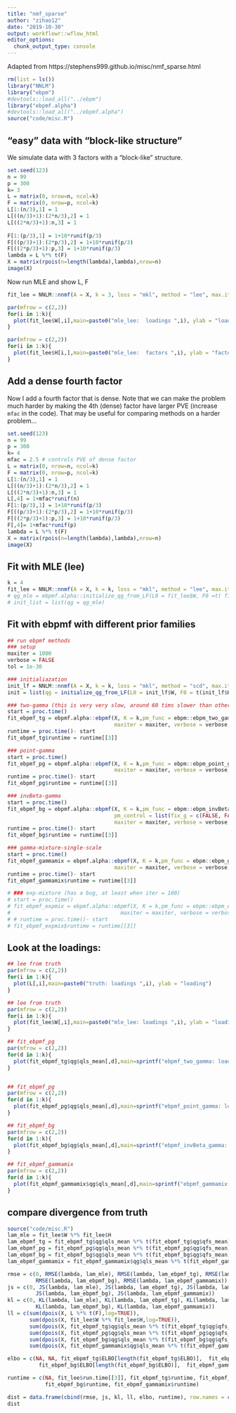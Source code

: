 ```yaml
---
title: "nmf_sparse"
author: "zihao12"
date: "2019-10-30"
output: workflowr::wflow_html
editor_options:
  chunk_output_type: console
---
```


Adapted from https://stephens999.github.io/misc/nmf_sparse.html



```r
rm(list = ls())
library("NNLM")
library("ebpm")
#devtools::load_all("../ebpm")
library("ebpmf.alpha")
#devtools::load_all("../ebpmf.alpha")
source("code/misc.R")
```



## "easy" data with "block-like structure" 
We simulate data with 3 factors with a "block-like" structure.
```r
set.seed(123)
n = 99
p = 300
k= 3
L = matrix(0, nrow=n, ncol=k)
F = matrix(0, nrow=p, ncol=k)
L[1:(n/3),1] = 1
L[((n/3)+1):(2*n/3),2] = 1
L[((2*n/3)+1):n,3] = 1
  
F[1:(p/3),1] = 1+10*runif(p/3)
F[((p/3)+1):(2*p/3),2] = 1+10*runif(p/3)
F[((2*p/3)+1):p,3] = 1+10*runif(p/3)
lambda = L %*% t(F)
X = matrix(rpois(n=length(lambda),lambda),nrow=n)
image(X)
```

Now run MLE and show L, F
```r
fit_lee = NNLM::nnmf(A = X, k = 3, loss = "mkl", method = "lee", max.iter = 10000)

par(mfrow = c(2,2))
for(i in 1:k){
  plot(fit_lee$W[,i],main=paste0("mle_lee:  loadings ",i), ylab = "loading")
}

par(mfrow = c(2,2))
for(i in 1:k){
  plot(fit_lee$H[i,],main=paste0("mle_lee:  factors ",i), ylab = "factor")
}
```




## Add a dense fourth factor
Now I add a fourth factor that is dense.
Note that we can make the problem much harder
by making the 4th (dense) factor have larger PVE (increase `mfac` in the code).
That may be useful for comparing methods on a harder problem...
```r
set.seed(123)
n = 99
p = 300
k= 4
mfac = 2.5 # controls PVE of dense factor
L = matrix(0, nrow=n, ncol=k)
F = matrix(0, nrow=p, ncol=k)
L[1:(n/3),1] = 1
L[((n/3)+1):(2*n/3),2] = 1
L[((2*n/3)+1):n,3] = 1
L[,4] = 1+mfac*runif(n)
F[1:(p/3),1] = 1+10*runif(p/3)
F[((p/3)+1):(2*p/3),2] = 1+10*runif(p/3)
F[((2*p/3)+1):p,3] = 1+10*runif(p/3)
F[,4]= 1+mfac*runif(p)
lambda = L %*% t(F)
X = matrix(rpois(n=length(lambda),lambda),nrow=n)
image(X)
```



## Fit with  MLE (lee) 
```r
k = 4
fit_lee = NNLM::nnmf(A = X, k = k, loss = "mkl", method = "lee", max.iter = 500, verbose = FALSE)
# qg_mle = ebpmf.alpha::initialize_qg_from_LF(L0 = fit_lee$W, F0 =t( fit_lee$H))
# init_list = list(qg = qg_mle)
```

## Fit with  ebpmf with different prior families 
```r
## run ebpmf methods
### setup
maxiter = 1000
verbose = FALSE
tol = 1e-30

### initialiazation
init_lf = NNLM::nnmf(A = X, k = k, loss = "mkl", method = "scd", max.iter = 20, verbose = FALSE)
init = list(qg = initialize_qg_from_LF(L0 = init_lf$W, F0 = t(init_lf$H)))

### two-gamma (this is very very slow, around 60 tims slower than others)
start = proc.time()
fit_ebpmf_tg = ebpmf.alpha::ebpmf(X, K = k,pm_func = ebpm::ebpm_two_gamma, init = init,
                                  maxiter = maxiter, verbose = verbose, tol = tol)
runtime = proc.time()- start
fit_ebpmf_tg$runtime = runtime[[3]]

### point-gamma
start = proc.time()
fit_ebpmf_pg = ebpmf.alpha::ebpmf(X, K = k,pm_func = ebpm::ebpm_point_gamma, init = init,
                                  maxiter = maxiter, verbose = verbose, tol = tol)
runtime = proc.time()- start
fit_ebpmf_pg$runtime = runtime[[3]]

### invBeta-gamma
start = proc.time()
fit_ebpmf_bg = ebpmf.alpha::ebpmf(X, K = k,pm_func = ebpm::ebpm_invBeta_gamma, init = init,
                                  pm_control = list(fix_g = c(FALSE, FALSE, FALSE)),
                                  maxiter = maxiter, verbose = verbose, tol = tol)
runtime = proc.time()- start
fit_ebpmf_bg$runtime = runtime[[3]]

### gamma-mixture-single-scale
start = proc.time()
fit_ebpmf_gammamix = ebpmf.alpha::ebpmf(X, K = k,pm_func = ebpm::ebpm_gamma_mixture_single_scale, init = init,
                                  maxiter = maxiter, verbose = verbose, tol = tol)
runtime = proc.time()- start
fit_ebpmf_gammamix$runtime = runtime[[3]]

# ### exp-mixture (has a bug, at least when iter = 100)
# start = proc.time()
# fit_ebpmf_expmix = ebpmf.alpha::ebpmf(X, K = k,pm_func = ebpm::ebpm_exponential_mixture, init = init,
#                                   maxiter = maxiter, verbose = verbose, tol = tol)
# # runtime = proc.time()- start
# fit_ebpmf_expmix$runtime = runtime[[3]]


```

<!-- ## compare runtime -->
<!-- ```{r} -->
<!-- t(list(lee = fit_lee$run.time[[3]], tg = fit_ebpmf_tg$runtime, pg = fit_ebpmf_pg$runtime, bg = fit_ebpmf_bg$runtime, gammamix = fit_ebpmf_gammamix$runtime)) -->
<!-- ``` -->

## Look at the loadings:
```r
## lee from truth
par(mfrow = c(2,2))
for(i in 1:k){
  plot(L[,i],main=paste0("truth: loadings ",i), ylab = "loading")
}

## lee from truth
par(mfrow = c(2,2))
for(i in 1:k){
  plot(fit_lee$W[,i],main=paste0("mle_lee: loadings ",i), ylab = "loading")
}

## fit_ebpmf_pg
par(mfrow = c(2,2))
for(d in 1:k){
  plot(fit_ebpmf_tg$qg$qls_mean[,d],main=sprintf("ebpmf_two_gamma: loadings %d", d), ylab = "loading")
}


## fit_ebpmf_pg
par(mfrow = c(2,2))
for(d in 1:k){
  plot(fit_ebpmf_pg$qg$qls_mean[,d],main=sprintf("ebpmf_point_gamma: loadings %d", d), ylab = "loading")
}

## fit_ebpmf_bg
par(mfrow = c(2,2))
for(d in 1:k){
  plot(fit_ebpmf_bg$qg$qls_mean[,d],main=sprintf("ebpmf_invBeta_gamma: loadings %d", d), ylab = "loading")
}

## fit_ebpmf_gammamix
par(mfrow = c(2,2))
for(d in 1:k){
  plot(fit_ebpmf_gammamix$qg$qls_mean[,d],main=sprintf("ebpmf_gammamix(single_scale): loadings %d", d), ylab = "loading")
}
```


## compare divergence from truth
```r
source("code/misc.R")
lam_mle = fit_lee$W %*% fit_lee$H
lam_ebpmf_tg = fit_ebpmf_tg$qg$qls_mean %*% t(fit_ebpmf_tg$qg$qfs_mean)
lam_ebpmf_pg = fit_ebpmf_pg$qg$qls_mean %*% t(fit_ebpmf_pg$qg$qfs_mean)
lam_ebpmf_bg = fit_ebpmf_bg$qg$qls_mean %*% t(fit_ebpmf_bg$qg$qfs_mean)
lam_ebpmf_gammamix = fit_ebpmf_gammamix$qg$qls_mean %*% t(fit_ebpmf_gammamix$qg$qfs_mean)

rmse = c(0, RMSE(lambda, lam_mle), RMSE(lambda, lam_ebpmf_tg), RMSE(lambda, lam_ebpmf_pg),
         RMSE(lambda, lam_ebpmf_bg), RMSE(lambda, lam_ebpmf_gammamix))
js = c(0, JS(lambda, lam_mle), JS(lambda, lam_ebpmf_tg), JS(lambda, lam_ebpmf_pg),
         JS(lambda, lam_ebpmf_bg), JS(lambda, lam_ebpmf_gammamix))
kl = c(0, KL(lambda, lam_mle), KL(lambda, lam_ebpmf_tg), KL(lambda, lam_ebpmf_pg),
         KL(lambda, lam_ebpmf_bg), KL(lambda, lam_ebpmf_gammamix))
ll = c(sum(dpois(X, L %*% t(F),log=TRUE)),
       sum(dpois(X, fit_lee$W %*% fit_lee$H,log=TRUE)),
       sum(dpois(X, fit_ebpmf_tg$qg$qls_mean %*% t(fit_ebpmf_tg$qg$qfs_mean),log=TRUE)),
       sum(dpois(X, fit_ebpmf_pg$qg$qls_mean %*% t(fit_ebpmf_pg$qg$qfs_mean),log=TRUE)),
       sum(dpois(X, fit_ebpmf_bg$qg$qls_mean %*% t(fit_ebpmf_bg$qg$qfs_mean),log=TRUE)),
       sum(dpois(X, fit_ebpmf_gammamix$qg$qls_mean %*% t(fit_ebpmf_gammamix$qg$qfs_mean),log=TRUE)))

elbo = c(NA, NA, fit_ebpmf_tg$ELBO[length(fit_ebpmf_tg$ELBO)],  fit_ebpmf_pg$ELBO[length(fit_ebpmf_pg$ELBO)],
          fit_ebpmf_bg$ELBO[length(fit_ebpmf_bg$ELBO)],  fit_ebpmf_gammamix$ELBO[length(fit_ebpmf_gammamix$ELBO)])

runtime = c(NA, fit_lee$run.time[[3]], fit_ebpmf_tg$runtime, fit_ebpmf_pg$runtime, 
            fit_ebpmf_bg$runtime, fit_ebpmf_gammamix$runtime)

dist = data.frame(cbind(rmse, js, kl, ll, elbo, runtime), row.names = c("oracle","mle", "two-gamma" ,"point-gamma", "invBeta-gamma", "gammamix"))
dist
```


